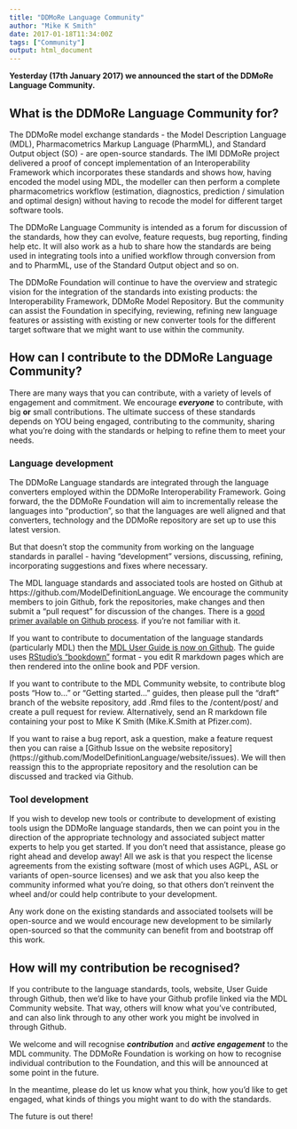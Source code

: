 ```yaml
---
title: "DDMoRe Language Community"
author: "Mike K Smith"
date: 2017-01-18T11:34:00Z
tags: ["Community"]
output: html_document
---
```


**Yesterday (17th January 2017) we announced the start of the DDMoRe Language 
Community.**

## What is the DDMoRe Language Community for?
The DDMoRe model exchange standards - the Model Description Language (MDL),
Pharmacometrics Markup Language (PharmML), and Standard Output object (SO) - 
are open-source standards. The IMI DDMoRe project delivered a proof of concept
implementation of an Interoperability Framework which incorporates these 
standards and shows how, having encoded the model using MDL, the modeller can
then perform a complete pharmacometrics workflow (estimation, diagnostics,
prediction / simulation and optimal design) without having to recode the model
for different target software tools.

The DDMoRe Language Community is intended as a forum for discussion of 
the standards, how they can evolve, feature requests, bug reporting, 
finding help etc. It will also work as a hub to share how the standards are 
being used in integrating tools into a unified workflow through conversion 
from and to PharmML, use of the Standard Output object and so on.

The DDMoRe Foundation will continue to have the overview and strategic vision
for the integration of the standards into existing products: 
the Interoperability Framework, DDMoRe Model Repository. But the community can
assist the Foundation in specifying, reviewing, refining new language features
or assisting with existing or new converter tools for the different target 
software that we might want to use within the community.

## How can I contribute to the DDMoRe Language Community?
There are many ways that you can contribute, with a variety of levels of
engagement and commitment. We encourage ***everyone*** to contribute, with 
big **or** small contributions. The ultimate success of these standards depends 
on YOU being engaged, contributing to the community, sharing what you're doing 
with the standards or helping to refine them to meet your needs.

### Language development
The DDMoRe Language standards are integrated through the language converters
employed within the DDMoRe Interoperability Framework. Going forward, the 
the DDMoRe Foundation will aim to incrementally release the languages into 
"production", so that the languages are well aligned and that converters, 
technology and the DDMoRe repository are set up to use this latest version.

But that doesn't stop the community from working on the language standards in 
parallel - having "development" versions, discussing, refining, incorporating
suggestions and fixes where necessary.

The MDL language standards and associated tools are hosted on Github at 
https://github.com/ModelDefinitionLanguage. We encourage the community 
members to join Github, fork the repositories, make changes and then submit a
"pull request" for discussion of the changes. There is a [good primer available 
on Github process](https://guides.github.com/activities/hello-world/).
if you're not familiar with it.

If you want to contribute to documentation of the language standards
(particularly MDL) then the 
[MDL User Guide is now on Github](https://github.com/ModelDefinitionLanguage/MDLUserGuide). 
The guide uses [RStudio's "bookdown"](https://github.com/rstudio/bookdown) 
format - you edit R markdown pages which are then rendered into the online book 
and PDF version.

If you want to contribute to the MDL Community website, to contribute blog posts
"How to..." or "Getting started..." guides, then please pull the "draft" branch of
the website repository, add .Rmd files to the /content/post/ and create a pull 
request for review. Alternatively, send an R markdown file containing your post to 
Mike K Smith (Mike.K.Smith at Pfizer.com).

If you want to raise a bug report, ask a question, make a feature request then
you can raise a [Github Issue on the website repository]
(https://github.com/ModelDefinitionLanguage/website/issues).
We will then reassign this to the appropriate repository and the 
resolution can be discussed and tracked via Github.

### Tool development
If you wish to develop new tools or contribute to development of existing tools
usign the DDMoRe language standards, then we can point you in the direction of
the appropriate technology and associated subject matter experts to help you
get started. If you don't need that assistance, please go right ahead and 
develop away! All we ask is that you respect the license agreements from the 
existing software (most of which uses AGPL, ASL or variants of open-source 
licenses) and we ask that you also keep the community informed what you're 
doing, so that others don't reinvent the wheel and/or could help contribute to
your development.

Any work done on the existing standards and associated toolsets will be 
open-source and we would encourage new development to be similarly open-sourced
so that the community can benefit from and bootstrap off this work.

## How will my contribution be recognised?
If you contribute to the language standards, tools, website, User Guide through
Github, then we'd like to have your Github profile linked via the MDL Community
website. That way, others will know what you've contributed, and can also link 
through to any other work you might be involved in through Github.

We welcome and will recognise ***contribution*** and ***active engagement*** to 
the MDL community. The DDMoRe Foundation is working on how to recognise individual 
contribution to the Foundation, and this will be announced at some point in the
future. 

In the meantime, please do let us know what you think, how you'd like to get
engaged, what kinds of things you might want to do with the standards.

The future is out there!
